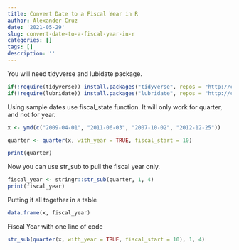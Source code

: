 ```yaml
---
title: Convert Date to a Fiscal Year in R
author: Alexander Cruz
date: '2021-05-29'
slug: convert-date-to-a-fiscal-year-in-r
categories: []
tags: []
description: ''
---
```


You will need tidyverse and lubidate package.
```r

if(!require(tidyverse)) install.packages("tidyverse", repos = "http://cran.us.r-project.org")
if(!require(lubridate)) install.packages("lubridate", repos = "http://cran.us.r-project.org")
```

Using sample dates use fiscal_state function.  It will only work for quarter, and not for year.
```r
x <- ymd(c("2009-04-01", "2011-06-03", "2007-10-02", "2012-12-25"))

quarter <- quarter(x, with_year = TRUE, fiscal_start = 10)

print(quarter)
```

Now you can use str_sub to pull the fiscal year only.
```r
fiscal_year <- stringr::str_sub(quarter, 1, 4)
print(fiscal_year)
```

Putting it all together in a table
```r
data.frame(x, fiscal_year)
```

Fiscal Year with one line of code
```r
str_sub(quarter(x, with_year = TRUE, fiscal_start = 10), 1, 4)

```

